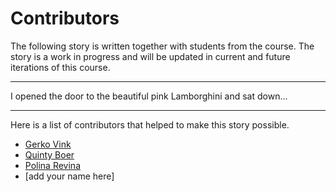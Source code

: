 # Contributors {.unnumbered}

The following story is written together with students from the course. The story is a work in progress and will be updated in current and future iterations of this course. 

---

I opened the door to the beautiful pink Lamborghini and sat down...

---

Here is a list of contributors that helped to make this story possible.

- [Gerko Vink](https:/wwww.github.com/gerkovink)
- [Quinty Boer](https://github.com/quintyboer)
- [Polina Revina](https://github.com/pr9vina)
- [add your name here]

